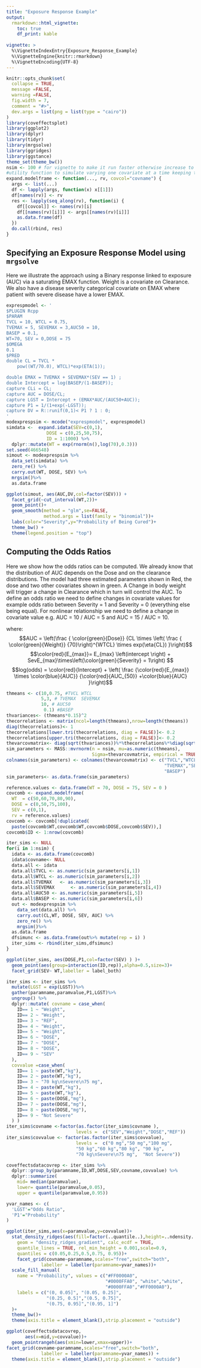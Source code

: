 ```yaml
---
title: "Exposure Response Example"
output: 
  rmarkdown::html_vignette:
    toc: true
    df_print: kable
    
vignette: >
  %\VignetteIndexEntry{Exposure_Response_Example}
  %\VignetteEngine{knitr::rmarkdown}
  %\VignetteEncoding{UTF-8}
---
```


```r
knitr::opts_chunk$set(
  collapse = TRUE,
  message =FALSE,
  warning =FALSE,
  fig.width = 7,
  comment = "#>",
  dev.args = list(png = list(type = "cairo"))
)
library(coveffectsplot)
library(ggplot2)
library(dplyr)
library(tidyr)
library(mrgsolve)
library(ggridges)
library(ggstance)
theme_set(theme_bw())
nsim <- 100 # for vignette to make it run faster otherwise increase to 1000
#utility function to simulate varying one covariate at a time keeping the rest at the reference
expand.modelframe <- function(..., rv, covcol="covname") {
  args <- list(...)
  df <- lapply(args, function(x) x[[1]])
  df[names(rv)] <- rv
  res <- lapply(seq_along(rv), function(i) {
    df[[covcol]] <- names(rv)[i]
    df[[names(rv)[i]]] <- args[[names(rv)[i]]]
    as.data.frame(df)
  })
  do.call(rbind, res)
}

```
## Specifying an Exposure Response Model using `mrgsolve`
Here we illustrate the approach using a Binary response linked to exposure (AUC) via a saturating EMAX function. Weight is a covariate on Clearance. We also have a disease severity categorical covariate on EMAX where patient with severe disease have a lower EMAX.

```r
exprespmodel <- '
$PLUGIN Rcpp
$PARAM
TVCL = 10, WTCL = 0.75,
TVEMAX = 5, SEVEMAX = 3,AUC50 = 10,
BASEP = 0.1,
WT=70, SEV = 0,DOSE = 75
$OMEGA
0.1 
$PRED
double CL = TVCL *
    pow((WT/70.0), WTCL)*exp(ETA(1)); 

double EMAX = TVEMAX + SEVEMAX*(SEV == 1) ; 
double Intercept = log(BASEP/(1-BASEP));
capture CLi = CL;
capture AUC = DOSE/CL;
capture LGST = Intercept + (EMAX*AUC/(AUC50+AUC));
capture P1 = 1/(1+exp(-LGST));
capture DV = R::runif(0,1)< P1 ? 1 : 0;
'
modexprespsim <- mcode("exprespmodel", exprespmodel)
simdata <-  expand.idata(SEV=c(0,1),
               DOSE = c(0,25,50,75),
               ID = 1:1000) %>% 
  dplyr::mutate(WT = exp(rnorm(n(),log(70),0.3)))
set.seed(466548)
simout <- modexprespsim %>%
  data_set(simdata) %>%
  zero_re() %>% 
  carry.out(WT, DOSE, SEV) %>%
  mrgsim()%>%
  as.data.frame
```

```r
ggplot(simout, aes(AUC,DV,col=factor(SEV))) +
  facet_grid(~cut_interval(WT,2))+
  geom_point()+
  geom_smooth(method = "glm",se=FALSE,
              method.args = list(family = "binomial"))+
  labs(color="Severity",y="Probability of Being Cured")+
  theme_bw() + 
  theme(legend.position = "top")
```

## Computing the Odds Ratios
Here we show how the odds ratios can be computed. We already know that the distribution of AUC depends on the Dose and on the clearance distributions. The model had three estimated parameters shown in Red, the dose and two other covariates shown in green. A Change in body weight will trigger a change in Clearance which in turn will control the AUC. To define an odds ratio we need to define changes in covariate values for example odds ratio between Severity = 1 and Severity = 0 (everything else being equal). For nonlinear relationship we need to define a change in covariate value e.g. AUC = 10 / AUC = 5 and AUC = 15 / AUC = 10.

where:
$$AUC = \left(\frac { \color{green}{Dose}} {CL \times \left( \frac { \color{green}{Weight}} {70}\right)^{WTCL} \times exp(\eta{CL}) }\right)$$
$$\color{red}{E_{max}}= E_{max} \left(intercept \right) + SevE_{max}\times\left(\color{green}{Severity} = 1\right) $$
$$log(odds) = \color{red}{Intercept} + \left( \frac {\color{red}{E_{max}} \times \color{blue}{AUC}} {\color{red}{AUC_{50}} +\color{blue}{AUC} }\right)$$

```r
thmeans <- c(10,0.75, #TVCL WTCL
             5,3, # TVEMAX  SEVEMAX
             10, # AUC50
              0.1) #BASEP
thvariances<- (thmeans*0.15)^2
thecorrelations <- matrix(ncol=length(thmeans),nrow=length(thmeans))
diag(thecorrelations)<- 1
thecorrelations[lower.tri(thecorrelations, diag = FALSE)]<- 0.2
thecorrelations[upper.tri(thecorrelations, diag = FALSE)]<- 0.2
thevarcovmatrix<- diag(sqrt(thvariances))%*%thecorrelations%*%diag(sqrt(thvariances))
sim_parameters <- MASS::mvrnorm(n = nsim, mu=as.numeric(thmeans),
                                Sigma=thevarcovmatrix, empirical = TRUE)
colnames(sim_parameters) <- colnames(thevarcovmatrix) <- c("TVCL","WTCL",
                                                           "TVEMAX","SEVEMAX","AUC50",
                                                           "BASEP")
sim_parameters<- as.data.frame(sim_parameters)

reference.values <- data.frame(WT = 70, DOSE = 75, SEV = 0 )   
covcomb <- expand.modelframe(
  WT  = c(50,60,70,80,90),
  DOSE = c(0,50,75,100),
  SEV = c(0,1),
  rv = reference.values)
covcomb <- covcomb[!duplicated(
  paste(covcomb$WT,covcomb$WT,covcomb$DOSE,covcomb$SEV)),]
covcomb$ID <- 1:nrow(covcomb)

iter_sims <- NULL
for(i in 1:nsim) {
  idata <- as.data.frame(covcomb)
  idata$covname<- NULL
  data.all <- idata
  data.all$TVCL <- as.numeric(sim_parameters[i,1])
  data.all$WTCL <- as.numeric(sim_parameters[i,2])
  data.all$TVEMAX   <- as.numeric(sim_parameters[i,3])
  data.all$SEVEMAX      <- as.numeric(sim_parameters[i,4])
  data.all$AUC50 <- as.numeric(sim_parameters[i,5])
  data.all$BASEP <- as.numeric(sim_parameters[i,6])
  out <- modexprespsim %>%
    data_set(data.all) %>%
    carry.out(CL,WT, DOSE, SEV, AUC) %>%
    zero_re() %>% 
    mrgsim()%>%
  as.data.frame
  dfsimunc <- as.data.frame(out%>% mutate(rep = i) )
  iter_sims <- rbind(iter_sims,dfsimunc)
}

ggplot(iter_sims, aes(DOSE,P1,col=factor(SEV) ) )+
  geom_point(aes(group=interaction(ID,rep)),alpha=0.5,size=3)+
  facet_grid(SEV~ WT,labeller = label_both)

iter_sims <- iter_sims %>%
  mutate(LGST = exp(LGST))%>%
  gather(paramname,paramvalue,P1,LGST)%>% 
  ungroup() %>% 
  dplyr::mutate( covname = case_when(
    ID== 1 ~ "Weight",
    ID== 2 ~ "Weight",
    ID== 3 ~ "REF",
    ID== 4 ~ "Weight",
    ID== 5 ~ "Weight",
    ID== 6 ~ "DOSE",
    ID== 7 ~ "DOSE",
    ID== 8 ~ "DOSE",
    ID== 9 ~ "SEV"
  ),
  covvalue =case_when(
    ID== 1 ~ paste(WT,"kg"), 
    ID== 2 ~ paste(WT,"kg"),
    ID== 3 ~ "70 kg\nSevere\n75 mg",
    ID== 4 ~ paste(WT,"kg"),
    ID== 5 ~ paste(WT,"kg"),
    ID== 6 ~ paste(DOSE,"mg"),
    ID== 7 ~ paste(DOSE,"mg"),
    ID== 8 ~ paste(DOSE,"mg"),
    ID== 9 ~ "Not Severe"
  ) )
iter_sims$covname <-factor(as.factor(iter_sims$covname ),
                          levels =  c("SEV","Weight","DOSE","REF"))
iter_sims$covvalue <- factor(as.factor(iter_sims$covvalue),
                          levels =  c("0 mg","50 mg","100 mg",
                          "50 kg","60 kg","80 kg", "90 kg",
                          "70 kg\nSevere\n75 mg",  "Not Severe"))

coveffectsdatacovrep <- iter_sims %>%
  dplyr::group_by(paramname,ID,WT,DOSE,SEV,covname,covvalue) %>% 
  dplyr::summarize(
    mid= median(paramvalue),
    lower= quantile(paramvalue,0.05),
    upper = quantile(paramvalue,0.95))

yvar_names <- c(
  'LGST'="Odds Ratio",
  'P1'="Probability"
)

ggplot(iter_sims,aes(x=paramvalue,y=covvalue))+
  stat_density_ridges(aes(fill=factor(..quantile..),height=..ndensity..),
    geom = "density_ridges_gradient", calc_ecdf = TRUE,
    quantile_lines = TRUE, rel_min_height = 0.001,scale=0.9,
    quantiles = c(0.05,0.25,0.5,0.75, 0.95))+
    facet_grid(covname~paramname,scales="free",switch="both",
             labeller = labeller(paramname=yvar_names))+ 
  scale_fill_manual(
    name = "Probability", values = c("#FF0000A0",
                                     "#0000FFA0", "white","white",
                                     "#0000FFA0","#FF0000A0"),
    labels = c("(0, 0.05]", "(0.05, 0.25]",
               "(0.25, 0.5]","(0.5, 0.75]",
               "(0.75, 0.95]","(0.95, 1]")
  )+
  theme_bw()+
  theme(axis.title = element_blank(),strip.placement = "outside")
```

```r

ggplot(coveffectsdatacovrep,
       aes(x=mid,y=covvalue))+
  geom_pointrangeh(aes(xmin=lower,xmax=upper))+
facet_grid(covname~paramname,scales="free",switch="both",
             labeller = labeller(paramname=yvar_names)) +
  theme(axis.title = element_blank(),strip.placement = "outside")
```